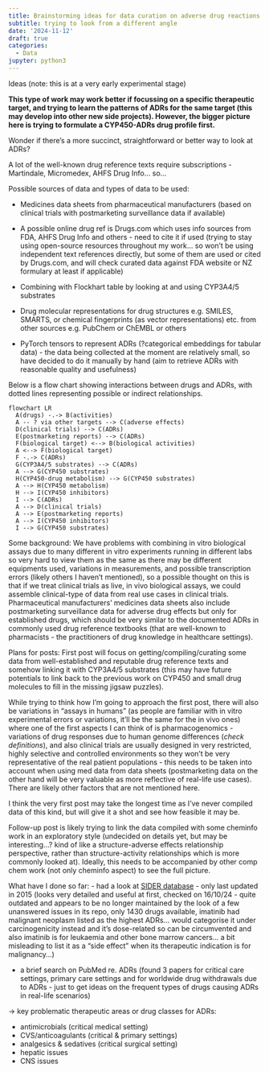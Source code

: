 ```yaml
---
title: Brainstorming ideas for data curation on adverse drug reactions (ADRs) 
subtitle: trying to look from a different angle 
date: '2024-11-12'
draft: true
categories:
  - Data
jupyter: python3
---
```


Ideas (note: this is at a very early experimental stage)

**This type of work may work better if focussing on a specific therapeutic target, and trying to learn the patterns of ADRs for the same target (this may develop into other new side projects). However, the bigger picture here is trying to formulate a CYP450-ADRs drug profile first.**

Wonder if there's a more succinct, straightforward or better way to look at ADRs?

A lot of the well-known drug reference texts require subscriptions - Martindale, Micromedex, AHFS Drug Info... so...


Possible sources of data and types of data to be used:

* Medicines data sheets from pharmaceutical manufacturers (based on clinical trials with postmarketing surveillance data if available)

* A possible online drug ref is Drugs.com which uses info sources from FDA, AHFS Drug Info and others - need to cite it if used (trying to stay using open-source resources throughout my work... so won't be using independent text references directly, but some of them are used or cited by Drugs.com, and will check curated data against FDA website or NZ formulary at least if applicable)

* Combining with Flockhart table by looking at and using CYP3A4/5 substrates

* Drug molecular representations for drug structures e.g. SMILES, SMARTS, or chemical fingerprints (as vector representations) etc. from other sources e.g. PubChem or ChEMBL or others

* PyTorch tensors to represent ADRs (?categorical embeddings for tabular data) - the data being collected at the moment are relatively small, so have decided to do it manually by hand (aim to retrieve ADRs with reasonable quality and usefulness)

Below is a flow chart showing interactions between drugs and ADRs, with dotted lines representing possible or indirect relationships.

```mermaid
flowchart LR
  A(drugs) -.-> B(activities)
  A -- ? via other targets --> C(adverse effects)
  D(clinical trials) --> C(ADRs)
  E(postmarketing reports) --> C(ADRs)
  F(biological target) <--> B(biological activities)
  A <--> F(biological target)
  F -.-> C(ADRs)
  G(CYP3A4/5 substrates) --> C(ADRs)
  A --> G(CYP450 substrates)
  H(CYP450-drug metabolism) --> G(CYP450 substrates)
  A --> H(CYP450 metabolism)
  H --> I(CYP450 inhibitors)
  I --> C(ADRs)
  A --> D(clinical trials)
  A --> E(postmarketing reports)
  A --> I(CYP450 inhibitors)
  I --> G(CYP450 substrates)
```


Some background:
We have problems with combining in vitro biological assays due to many different in vitro experiments running in different labs so very hard to view them as the same as there may be different equipments used, variations in measurements, and possible transcription errors (likely others I haven't mentioned), so a possible thought on this is that if we treat clinical trials as live, in vivo biological assays, we could assemble clinical-type of data from real use cases in clinical trials. Pharmaceutical manufacturers' medicines data sheets also include postmarketing surveillance data for adverse drug effects but only for established drugs, which should be very similar to the documented ADRs in commonly used drug reference textbooks (that are well-known to pharmacists - the practitioners of drug knowledge in healthcare settings).


Plans for posts:
First post will focus on getting/compiling/curating some data from well-established and reputable drug reference texts and somehow linking it with CYP3A4/5 substrates (this may have future potentials to link back to the previous work on CYP450 and small drug molecules to fill in the missing jigsaw puzzles). 

While trying to think how I'm going to approach the first post, there will also be variations in "assays in humans" (as people are familiar with in vitro experimental errors or variations, it'll be the same for the in vivo ones) where one of the first aspects I can think of is pharmacogenomics - variations of drug responses due to human genome differences (*check definitions*), and also clinical trials are usually designed in very restricted, highly selective and controlled environments so they won't be very representative of the real patient populations - this needs to be taken into account when using med data from data sheets (postmarketing data on the other hand will be very valuable as more reflective of real-life use cases). There are likely other factors that are not mentioned here.

I think the very first post may take the longest time as I've never compiled data of this kind, but will give it a shot and see how feasible it may be.

Follow-up post is likely trying to link the data compiled with some cheminfo work in an exploratory style (undecided on details yet, but may be interesting...? kind of like a structure-adverse effects relationship perspective, rather than structure-activity relationships which is more commonly looked at). Ideally, this needs to be accompanied by other comp chem work (not only cheminfo aspect) to see the full picture.


What have I done so far:
- had a look at [SIDER database](http://sideeffects.embl.de/) - only last updated in 2015 (looks very detailed and useful at first, checked on 16/10/24 - quite outdated and appears to be no longer maintained by the look of a few unanswered issues in its repo, only 1430 drugs available, imatinib had malignant neoplasm listed as the highest ADRs... would categorise it under carcinogenicity instead and it's dose-related so can be circumvented and also imatinib is for leukaemia and other bone marrow cancers... a bit misleading to list it as a "side effect" when its therapeutic indication is for malignancy...)

- a brief search on PubMed re. ADRs (found 3 papers for critical care settings, primary care settings and for worldwide drug withdrawals due to ADRs - just to get ideas on the frequent types of drugs causing ADRs in real-life scenarios)

-> key problematic therapeutic areas or drug classes for ADRs: 

* antimicrobials (critical medical setting)
* CVS/anticoagulants (critical & primary settings)
* analgesics & sedatives (critical surgical setting)
* hepatic issues
* CNS issues
